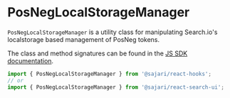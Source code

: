
<SEO
  title="PosNegLocalStorageManager"
  scope={scopes.classes}
  description="PosNegLocalStorageManager is a utility class for manipulating Search.io's localstorage based management of PosNeg tokens."
/>

# PosNegLocalStorageManager

`PosNegLocalStorageManager` is a utility class for manipulating Search.io's localstorage based management of PosNeg tokens.

The class and method signatures can be found in the [JS SDK documentation](https://sajari-sdk-js.netlify.app/classes/posneglocalstoragemanager.html).

```js
import { PosNegLocalStorageManager } from '@sajari/react-hooks';
// or
import { PosNegLocalStorageManager } from '@sajari/react-search-ui';
```
